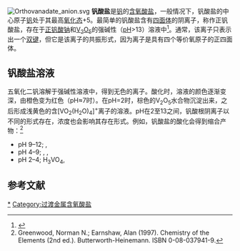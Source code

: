 [[File:Orthovanadate_anion.svg|thumb]]
'''钒酸盐'''是[[钒|钒]]的[[含氧酸盐|含氧酸盐]]，一般情况下，钒酸盐的中心原子[[钒|钒]]处于其最高[[氧化态|氧化态]]+5。最简单的钒酸盐含有[[四面体|四面体]]的{{chem|VO|4|3−}}阴离子，称作正钒酸盐，存在于[[正钒酸钠|正钒酸钠]]和[[五氧化二钒|V<sub>2</sub>O<sub>5</sub>]]的强碱性（[[pH|pH]]>13）溶液中<ref>{{Cotton&Wilkinson6th}}</ref>。通常，该离子只表示出一个[[双键|双键]]，但它是该离子的共振形式，因为离子是具有四个等价氧原子的正四面体。

==钒酸盐溶液==
五氧化二钒溶解于强碱性溶液中，得到无色的{{chem|VO|4|3−}}离子。酸化时，溶液的颜色逐渐变深，由橙色变为红色（pH≈7时）。在pH=2时，棕色的V<sub>2</sub>O<sub>5</sub>水合物沉淀出来，之后形成浅黄色的含[VO<sub>2</sub>(H<sub>2</sub>O)<sub>4</sub>]<sup>+</sup>离子的溶液。pH在2至13之间，钒酸根阴离子以不同的形式存在，浓度也会影响其存在形式。例如，钒酸盐的酸化会得到缩合产物：<ref>Greenwood, Norman N.; Earnshaw, Alan (1997). Chemistry of the Elements (2nd ed.). Butterworth-Heinemann. ISBN 0-08-037941-9.</ref>

*pH 9–12; {{chem|HVO|4|2−}}, {{chem|V|2|O|7|4−}}
*pH 4–9; {{chem|H|2|VO|4|−}}, {{chem|V|4|O|12|4−}}, {{chem|HV|10|O|28|5−}}
*pH 2–4; H<sub>3</sub>VO<sub>4</sub>, {{chem|H|2|V|10|O|28|4−}}

==参考文献==
{{reflist}}

{{钒化合物}}

[[Category:钒酸盐|*]]
[[Category:过渡金属含氧酸盐|Category:过渡金属含氧酸盐]]